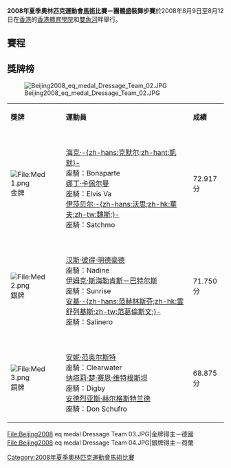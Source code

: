{{2008年夏季奧林匹克運動會馬術比賽}}

'''2008年夏季奧林匹克運動會[[馬術|馬術]]比賽－團體盛裝舞步賽'''於2008年8月9日至8月12日在[[香港|香港]]的[[香港體育學院|香港體育學院]]和[[雙魚河|雙魚河]]畔舉行。

== 賽程 ==

== 獎牌榜 ==
[[File:Beijing2008_eq_medal_Dressage_Team_02.JPG|thumb]] 

{| class="wikitable"
|- bgcolor="#efefef"
| '''獎牌'''
| '''運動員'''
| '''成績'''
|-
| bgcolor="gold" | [[File:Med_1.png|File:Med 1.png]] 金牌
| {{flagIOCteam|GER|2008年夏季}}<BR>[[海克·克默尔|海克·-{zh-hans:克默尔;zh-hant:凱默}-]]<BR>座騎：Bonaparte <BR>[[娜丁·卡佩尔曼|娜丁·卡佩尔曼]]<BR>座騎：Elvis Va<BR>[[伊莎贝尔·韦特|伊莎贝尔·-{zh-hans:沃思;zh-hk:華夫;zh-tw:魏斯;}-]]<BR>座騎：Satchmo||72.917分
|-
| bgcolor="silver" | [[File:Med_2.png|File:Med 2.png]] 銀牌
| {{flagIOCteam|NED|2008年夏季}}<BR>[[汉斯·彼得·明德豪德|汉斯·彼得·明德豪德]]<BR>座騎：Nadine<BR>[[伊姆克·斯海勒肯斯－巴特尔斯|伊姆克·斯海勒肯斯－巴特尔斯]]<BR>座騎：Sunrise<BR>[[安基·范赫林斯芬|安基·-{zh-hans:范赫林斯芬;zh-hk:雲舒列基斯;zh-tw:范葛倫斯文;}-]]<BR>座騎：Salinero||71.750分
|-
| bgcolor="cc9966" | [[File:Med_3.png|File:Med 3.png]] 銅牌
| {{flagIOCteam|DEN|2008年夏季}}<BR>[[安妮·范奥尔斯特|安妮·范奥尔斯特]]<BR>座騎：Clearwater<BR>[[纳塔莉·楚·赛恩·维特根斯坦|纳塔莉·楚·赛恩·维特根斯坦]]<BR>座騎：Digby<BR>[[安德烈亚斯·赫尔格斯特兰德|安德烈亚斯·赫尔格斯特兰德]]<BR>座騎：Don Schufro||68.875分
|}

<gallery>
File:Beijing2008 eq medal Dressage Team 03.JPG|金牌得主－德國
File:Beijing2008 eq medal Dressage Team 04.JPG|銀牌得主－荷蘭
</gallery>

[[Category:2008年夏季奧林匹克運動會馬術比賽|Category:2008年夏季奧林匹克運動會馬術比賽]]